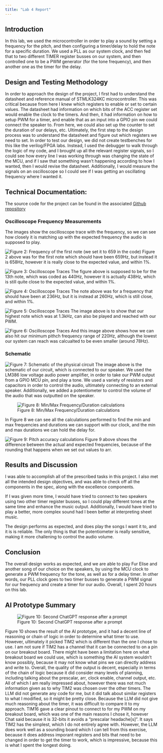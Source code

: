 ```yaml
---
title: "Lab 4 Report"
---
```


## Introduction
In this lab, we used the microcontroller in order to play a sound by setting a frequency for the pitch, and then configuring a timer/delay to hold the note for a specific duration. We used a PLL as our system clock, and then fed that to two different TIMER register busses on our system, and then controlled one to be a PWM generator (for the tone frequency), and then another one as the timer for the delay.

## Design and Testing Methodology
In order to approach the design of the project, I first had to understand the datasheet and reference manual of STMLK324KC microcontroller. This was critical because from here I knew which registers to enable or set to certain values. The datasheet had information on which bits of the ACC register set would enable the clock to the timers. And then, it had information on how to setup PWM for a timer, and enable that as an input into a GPIO pin we could connect the speaker to. From here, we could also set up the counter to set the duration of our delays, etc. Ultimately, the first step to the design process was to understand the datasheet and figure out which registers we need to set.
In order to test our design, we did not create testbenches for this like the verilog/FPGA labs. Instead, I used the debugger to walk through the logic of my code, and I brought up all the relevant register signals, so I could see how every line I was working through was changing the state of the MCU, and if I saw that something wasn't happening according to how I wanted, then I would revise the datasheet. Additionally, I would measure the signals on an oscilloscope so I could see if I was getting an oscillating frequency where I wanted it.


## Technical Documentation:
The source code for the project can be found in the associated [Github repository](https://github.com/SadhviNarayanan/e155-lab4)

### Oscilloscope Frequency Measurements
The images show the oscilloscope trace with the frequency, so we can see how closely it is matching up with the expected frequency the audio is supposed to play.

![Figure 2: Frequency of the first note (we set it to 659 in the code)](images/DS1Z_QuickPrint1.png)
Figure 2 above was for the first note which should have been 659Hz, but instead it is 658Hz, however it is really close to the expected value, and within 1%.

![Figure 3: Oscilloscope Traces](images/DS1Z_QuickPrint2.png)
The figure above is supposed to be for the 13th note, which was coded as 440Hz, however it is actually 438Hz, which is still quite close to the expected value, and within 1%.

![Figure 4: Oscilloscope Traces](images/DS1Z_QuickPrint3.png)
The note above was for a frequency that should have been at 236Hz, but it is instead at 260Hz, which is still close, and within 1%.

![Figure 5: Oscilloscope Traces](images/DS1Z_QuickPrint4.png)
The image above is to show that our highest note which was at 1.3kHz, can also be played and reached with our PWM.

![Figure 6: Oscilloscope Traces](images/DS1Z_QuickPrint5.png)
And this image above shows how we can also hit our minimum pithch frequency range of 220Hz, although the lowest our system can reach was calcualted to be even smaller (around 78Hz).


### Schematic
![Figure 7: Schematic of the physical circuit](images/schematic_lab4.jpeg)
The image above is the schematic of our circuit, which is connected to our speaker. We used the LM386 low voltage audio power amplifier, in order to take our PWM output from a GPIO MCU pin, and play a tone. We used a variety of resistors and capacitors in order to control the audio, ultimately connecting to an external speaker. Additionally, we added a potentiometer to control the volume of the audio that was outputted on the speaker.


![Figure 8: Min/Max Frequency/Duration calculations](images/calcuations.jpeg)

In Figure 8 we can see all the calculations performed to find the min and max frequencies and durations we can support with our clock, and the min and max durations we can hold the delay for.

![Figure 9: Pitch accuracy calculations](images/pitch_accurate.jpeg)
Figure 9 above shows the difference between the actual and expected frequencies, because of the rounding that happens when we set out values to arr. 


## Results and Discussion
I was able to accomplish all of the prescribed tasks in this project. I also met all the intended design objectives, and was able to check off all the components in the spec, along with the excellence components. 

If I was given more time, I would have tried to connect to two speakers using two other timer register busses, so I could play different tones at the same time and enhance the music output. Additionally, I would have tried to play a better, more complex sound had I been better at interpreting sheet music.

The design performs as expected, and does play the songs I want it to, and it is is reliable. The only thing is that the potentiometer is really sensitive, making it more challening to control the audio volume.

## Conclusion
The overall design works as expected, and we are able to play Fur Elise and another song of our choice on the speakers, by using the MCU clock to generate a PWM frequency for the tone, as well as for a delay timer. In other words, our PLL clock goes to two timer busses to generate a PWM signal for our frequency and create a timer for our audio.
Overall, I spent 20 hours on this lab.

## AI Prototype Summary
![Figure 10: Second ChatGPT response after a prompt](images/AI_prototype.png)

Figure 10 shows the result of the AI prototype, and it had a decent line of reasoning or chain of logic in order to determine what timer to use. However, ultimately it picked TIM2 which is different than the one I chose to use. I am not sure if TIM2 has a channel that it can be connected to on a pin on our breakout board. There might have been a limitation here on what breakout board we could use, which is something the AI system wouldn't know possibly, because it may not know what pins we can directly address and write to.
Overall, the quality of the output is decent, especially in terms of the chain of logic because it did consider many levels of planning, including talking about the prescalar, arr, clock enable, channel output, etc. All of which I am really impressed about, however there was not much information given as to why TIM2 was chosen over the other timers.
The LLM did not generate any code for me, but it did talk about similar registers to what I modified, so it might be pretty close.
Because the LLM did not give much reasoning about the timer, it was difficult to compare it to my approach. TIM16 gave a clear pinout to connect to for my PWM on my breakout board, which was one of the main reasons I chose it, however Chat said because it is 32-bits it avoids a "prescalar headache[s]". It says TIM2 has the simplest, which I do not entirely agree with.
However, the LLM does work well as a sounding board which I can tell from this exercise, because it does address imporant registers and bits that need to be changed in order to get the timer to work, which is impressive, because this is what I spent the longest doing.


